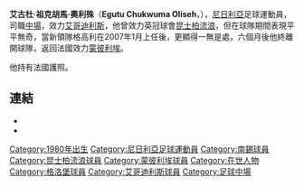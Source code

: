 {{BLP unsourced|time=2010-08-06T12:11:59+00:00}}
{{Football player infobox
| playername = 奧利殊
| fullname = Egutu Chukwuma Oliseh
| height = {{Height|m=1.83}}
| dateofbirth = {{Birth date and age|1980|11|18|df=y}}
| cityofbirth =  {{flagicon|NGR}}[[拉哥斯|拉哥斯]]
| countryofbirth = [[尼日利亞|尼日利亞]]
| currentclub = [[埃爾格特利斯足球俱樂部|艾哥迪利斯]]
| clubnumber = 23
| position = 中場
| youthyears = 
| youthclubs = 
| years = 1998-2003<br/>1999-2000<br/>2001-2002<br/>2003-2005<br/>2005-2006<br/>2006<br/>2007-2008<br>2008-2010<br>2010-
| clubs = {{flagicon|FRA}}[[南錫足球俱樂部|南錫]]<br/>→ {{flagicon|FRA}}{{link-en|洛漢斯|CS Louhans-Cuiseaux}} (借用)<br/>→ {{flagicon|FRA}}{{link-en|博韋|AS Beauvais Oise}} (借用)<br/>{{flagicon|FRA}}[[格勒諾布爾足球俱樂部|格勒諾布爾]]<br/>{{flagicon|BEL}}{{link-en|路維熱|R.A.A. Louviéroise}}<br/>{{flagicon|ENG}}[[昆士柏流浪|昆士柏流浪]]<br/>{{flagicon|FRA}}[[蒙彼利埃足球俱樂部|蒙彼利埃]]<br>{{flagicon|GRE}}[[潘斯拉基科斯足球俱乐部|彭治亞基高斯]]<br/>→{{flagicon|GRE}}[[埃爾格特利斯足球俱樂部|艾哥迪利斯]]
| caps(goals) = 46 (0)<br/>{{0}}8 (5)<br/>34 (0)<br/>51 (2)<br/>31 (1)<br/>{{0}}2 (0)<br/>40 (1)<br>35 (0)
| nationalyears = 
| nationalteam = 
| nationalcaps(goals) = 
| pcupdate = 28 June 2010
| ntupdate = 
}}
'''艾古杜·祖克胡馬·奧利殊'''（'''Egutu Chukwuma Oliseh'''，{{bd|1980年|11月18日|catIDx=Egutu Chukwuma Oliseh}}），[[尼日利亞|尼日利亞]]足球運動員，司職[[中場|中場]]，效力[[埃爾格特利斯足球俱樂部|艾哥迪利斯]]，他曾效力英冠球會[[昆士柏流浪|昆士柏流浪]]，但在球隊期間表現平平無奇，當新領隊格高利在2007年1月上任後，更顯得一無是處，六個月後他終離開球隊，返回法國效力[[蒙彼利埃足球俱樂部|蒙彼利埃]]。

他持有法國護照。

==連結==

*{{soccerbase|id=44041 |name=Egutu Oliseh}}
*{{lfpfr|12167}}

{{DEFAULTSORT:Oliseh, Egutu}}
[[Category:1980年出生|Category:1980年出生]]
[[Category:尼日利亞足球運動員|Category:尼日利亞足球運動員]]
[[Category:南錫球員|Category:南錫球員]]
[[Category:昆士柏流浪球員|Category:昆士柏流浪球員]]
[[Category:蒙彼利埃球員|Category:蒙彼利埃球員]]
[[Category:在世人物|Category:在世人物]]
[[Category:格洛堡球員|Category:格洛堡球員]]
[[Category:艾哥迪利斯球員|Category:艾哥迪利斯球員]]
[[Category:足球中場|Category:足球中場]]